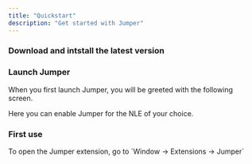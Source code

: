 ```yaml
---
title: "Quickstart"
description: "Get started with Jumper"
---
```


### Download and intstall the latest version

<CardGroup cols={3}>
  <Card title="MacOS Apple Silicon" icon="download" iconType="solid" href="https://download.getjumper.io">
    
  </Card>
  <Card title="MacOS Intel" icon="download" iconType="solid" href="https://getjumper.io/intel">
    
  </Card>
  <Card title="Windows" icon="download" iconType="solid">
    
  </Card>
</CardGroup>

### Launch Jumper

When you first launch Jumper, you will be greeted with the following screen.

Here you can enable Jumper for the NLE of your choice.

### First use

<Tabs>
  <Tab title="Premiere Pro">
    To open the Jumper extension, go to `Window → Extensions → Jumper`
  </Tab>
  <Tab title="Final Cut Pro">
    
  </Tab>
  <Tab title="Davinci Resolve">
    
  </Tab>
  <Tab title="Avid Media Composer">
    
  </Tab>
</Tabs>